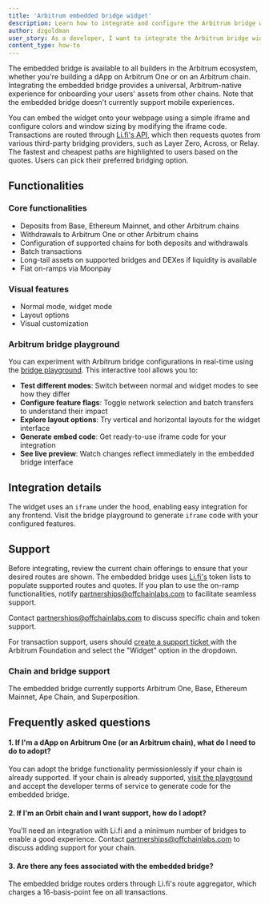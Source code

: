 ```yaml
---
title: 'Arbitrum embedded bridge widget'
description: Learn how to integrate and configure the Arbitrum bridge widget in your dApp
author: dzgoldman
user_story: As a developer, I want to integrate the Arbitrum bridge widget into my application.
content_type: how-to
---
```


The embedded <a data-quicklook-from="bridge">bridge</a> is available to all builders in the <a data-quicklook-from="arbitrum">Arbitrum</a> ecosystem, whether you're building a dApp on <a data-quicklook-from="arbitrum-one">Arbitrum One</a> or on an <a data-quicklook-from="arbitrum-chain">Arbitrum chain</a>. Integrating the embedded bridge provides a universal, Arbitrum-native experience for onboarding your users' assets from other chains. Note that the embedded bridge doesn't currently support mobile experiences.

You can embed the widget onto your webpage using a simple iframe and configure colors and window sizing by modifying the iframe code. Transactions are routed through [Li.fi's API](http://Li.fi), which then requests quotes from various third-party bridging providers, such as Layer Zero, Across, or Relay. The fastest and cheapest paths are highlighted to users based on the quotes. Users can pick their preferred bridging option.

## Functionalities

### Core functionalities

- Deposits from Base, Ethereum Mainnet, and other <a data-quicklook-from="arbitrum-chains">Arbitrum chains</a>
- Withdrawals to Arbitrum One or other Arbitrum chains
- Configuration of supported chains for both deposits and withdrawals
- Batch transactions
- Long-tail assets on supported bridges and DEXes if liquidity is available
- Fiat on-ramps via Moonpay

### Visual features

- Normal mode, widget mode
- Layout options
- Visual customization

### Arbitrum bridge playground

You can experiment with Arbitrum bridge configurations in real-time using the [bridge playground](https://playground.arbitrum.io/bridge). This interactive tool allows you to:

- **Test different modes**: Switch between normal and widget modes to see how they differ
- **Configure feature flags**: Toggle network selection and batch transfers to understand their impact
- **Explore layout options**: Try vertical and horizontal layouts for the widget interface
- **Generate embed code**: Get ready-to-use iframe code for your integration
- **See live preview**: Watch changes reflect immediately in the embedded bridge interface

## Integration details

The widget uses an `iframe` under the hood, enabling easy integration for any frontend. Visit the bridge playground to generate `iframe` code with your configured features.

## Support

Before integrating, review the current chain offerings to ensure that your desired routes are shown. The embedded bridge uses [Li.fi's](https://docs.li.fi/api-reference/fetch-all-known-tokens) token lists to populate supported routes and quotes. If you plan to use the on-ramp functionalities, notify [partnerships@offchainlabs.com](mailto:partnerships@offchainlabs.com) to facilitate seamless support.

Contact [partnerships@offchainlabs.com](mailto:partnerships@offchainlabs.com) to discuss specific chain and token support.

For transaction support, users should [create a support ticket ](https://support.arbitrum.io/hc/en-gb/requests/new) with the Arbitrum Foundation and select the "Widget" option in the dropdown.

### Chain and bridge support

The embedded bridge currently supports Arbitrum One, Base, Ethereum Mainnet, Ape Chain, and Superposition.

## Frequently asked questions

#### 1. If I'm a dApp on Arbitrum One (or an Arbitrum chain), what do I need to do to adopt?

You can adopt the bridge functionality permissionlessly if your chain is already supported. If your chain is already supported, [visit the playground](https://playground.arbitrum.io/bridge) and accept the developer terms of service to generate code for the embedded bridge.

#### 2. If I'm an Orbit chain and I want support, how do I adopt?

You'll need an integration with Li.fi and a minimum number of bridges to enable a good experience. Contact [partnerships@offchainlabs.com](mailto:partnerships@offchainlabs.com) to discuss adding support for your chain.

#### 3. Are there any fees associated with the embedded bridge?

The embedded bridge routes orders through Li.fi's route aggregator, which charges a 16-basis-point fee on all transactions.
